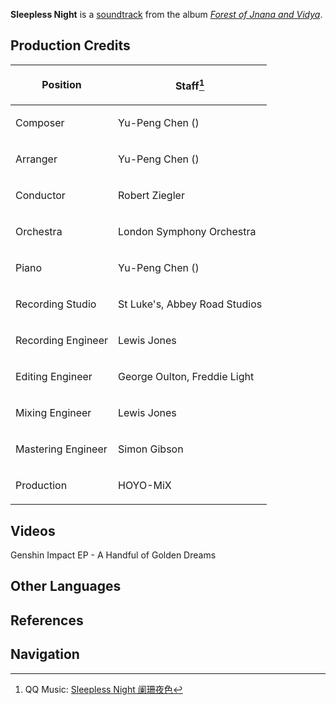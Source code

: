 {{Soundtrack Infobox
|title          =
|image          = Forest of Jnana and Vidya.png
|album          = Forest of Jnana and Vidya
|disc           = 1
|number         = 17
|featured       =
|featured2      =
|featured3      =
|featured_disc  =
|featured_disc2 =
|featured_disc3 =
|youtube_id     = CWcD4xyhEDw
|spotify_id     = 03TcsyimsEIUx9gwJCduej
|played_in      = Port Ormos
|during         = [[Port Ormos]] (Night)
|domain         =
|previous       = Bustling Streets
|next           = Village Surrounded by Green
}}
'''Sleepless Night''' is a [[soundtrack]] from the album ''[[Forest of Jnana and Vidya]]''.

==Production Credits==
{| class="wikitable" style="text-align:left; height:0.5em"
! Position
! Staff<ref>QQ Music: [https://y.qq.com/n/ryqq/songDetail/0004eD4Y4b25xf Sleepless Night 阑珊夜色]</ref>
|-
! Composer
| Yu-Peng Chen ({{zh|陈致逸}})
|-
! Arranger
| Yu-Peng Chen ({{zh|陈致逸}})
|-
! Conductor
| Robert Ziegler
|-
! Orchestra
| London Symphony Orchestra
|-
! Piano
| Yu-Peng Chen ({{zh|陈致逸}})
|-
! Recording Studio
| St Luke's, Abbey Road Studios
|-
! Recording Engineer
| Lewis Jones
|-
! Editing Engineer
| George Oulton, Freddie Light
|-
! Mixing Engineer
| Lewis Jones
|-
! Mastering Engineer
| Simon Gibson
|-
! Production
| HOYO-MiX
|}

==Videos==
<gallery hideaddbutton="true" captionalign="center">
Genshin Impact EP - A Handful of Golden Dreams
</gallery>
<!--
==Trivia==
-->
==Other Languages==
{{Other Languages
|en      = Sleepless Night
|zhs     = 阑珊夜色
|zhs_rm  = Lánshān Yèsè
|zht     = 闌珊夜色
|zht_rm  = Lánshān Yèsè
|zh_tl   = Fading Nighttime Scenery
|ja      = 色褪せる夜
|ja_rm   = Iro-aseru Yoru
|ja_tl   = Fading Night
|tr      = 
|tr_tl   = 
|it      = 
|it_tl   = 
}}

==References==
{{Reflist}}

==Navigation==
{{Soundtrack Navbox|Forest of Jnana and Vidya}}